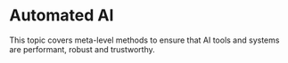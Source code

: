 # Automated AI

This topic covers meta-level methods to ensure that AI tools and systems are
performant, robust and trustworthy.  
